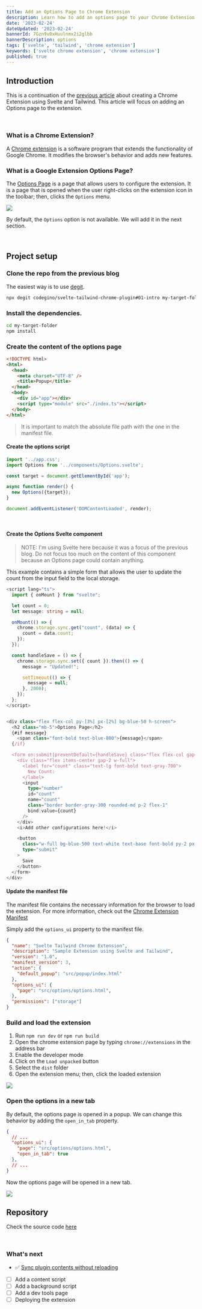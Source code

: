 ```yaml
---
title: Add an Options Page to Chrome Extension
description: Learn how to add an options page to your Chrome Extension
date: '2023-02-24'
dateUpdated: '2023-02-24'
bannerId: 7Gzn9v0xHuulnmx2i2glbb
bannerDescription: options
tags: ['svelte', 'tailwind', 'chrome extension']
keywords: ['svelte chrome extension', 'chrome extension']
published: true
---
```


## Introduction

This is a continuation of the [previous article](https://carlogino.com/blog/svelte-chromium-extension) about creating a Chrome Extension using Svelte and Tailwind. This article will focus on adding an Options page to the extension.

<br />

### What is a Chrome Extension?

A [Chrome extension](https://developer.chrome.com/docs/extensions/) is a software program that extends the functionality of Google Chrome. It modifies the browser's behavior and adds new features.

### What is a Google Extension Options Page?

The [Options Page](https://developer.chrome.com/docs/extensions/mv3/options/) is a page that allows users to configure the extension. It is a page that is opened when the user right-clicks on the extension icon in the toolbar; then, clicks the `Options` menu.

<Img src="https://dev-to-uploads.s3.amazonaws.com/uploads/articles/bned38m3k5vmlvygt8gc.png" />

By default, the `Options` option is not available. We will add it in the next section.

<br />

## Project setup

### Clone the repo from the previous blog

The easiest way is to use [degit](https://github.com/Rich-Harris/degit).

```sh noExt
npx degit codegino/svelte-tailwind-chrome-plugin#01-intro my-target-folder
```

### Install the dependencies.

```sh noExt
cd my-target-folder
npm install
```


### Create the content of the options page

```html fileName="src/options/index"
<!DOCTYPE html>
<html>
  <head>
    <meta charset="UTF-8" />
    <title>Popup</title>
  </head>
  <body>
    <div id="app"></div>
    <script type="module" src="./index.ts"></script>
  </body>
</html>
```

> It is important to match the absolute file path with the one in the manifest file.

#### Create the options script

```ts fileName="src/options/index"
import '../app.css';
import Options from '../components/Options.svelte';

const target = document.getElementById('app');

async function render() {
  new Options({target});
}

document.addEventListener('DOMContentLoaded', render);
```

<br />

#### Create the Options Svelte component

> NOTE: I'm using Svelte here because it was a focus of the previous blog. Do not focus too much on the content of this component because an Options page could contain anything.

This example contains a simple form that allows the user to update the count from the input field to the local storage.

```ts fileName="src/components/Options.svelte" noExt
<script lang="ts">
  import { onMount } from "svelte";

  let count = 0;
  let message: string = null;

  onMount(() => {
    chrome.storage.sync.get("count", (data) => {
      count = data.count;
    });
  });

  const handleSave = () => {
    chrome.storage.sync.set({ count }).then(() => {
      message = "Updated!";

      setTimeout(() => {
        message = null;
      }, 2000);
    });
  };
</script>


<div class="flex flex-col py-[3%] px-[2%] bg-blue-50 h-screen">
  <h2 class="mb-5">Options Page</h2>
  {#if message}
    <span class="font-bold text-blue-800">{message}</span>
  {/if}

  <form on:submit|preventDefault={handleSave} class="flex flex-col gap-4">
    <div class="flex items-center gap-2 w-full">
      <label for="count" class="text-lg font-bold text-gray-700">
        New Count:
      </label>
      <input
        type="number"
        id="count"
        name="count"
        class="border border-gray-300 rounded-md p-2 flex-1"
        bind:value={count}
      />
    </div>
    <i>Add other configurations here!</i>

    <button
      class="w-full bg-blue-500 text-white text-base font-bold py-2 px-4 rounded"
      type="submit"
    >
      Save
    </button>
  </form>
</div>
```

#### Update the manifest file

The manifest file contains the necessary information for the browser to load the extension. For more information, check out the [Chrome Extension Manifest](https://developer.chrome.com/docs/extensions/mv3/intro)

Simply add the `options_ui` property to the manifest file.

```json fileName="manifest" add="9-11"
{
  "name": "Svelte Tailwind Chrome Extension",
  "description": "Sample Extension using Svelte and Tailwind",
  "version": "1.0",
  "manifest_version": 3,
  "action": {
    "default_popup": "src/popup/index.html"
  },
  "options_ui": {
    "page": "src/options/options.html",
  },
  "permissions": ["storage"]
}
```

### Build and load the extension

1. Run `npm run dev` or `npm run build`
2. Open the chrome extension page by typing `chrome://extensions` in the address bar
3. Enable the developer mode
4. Click on the `Load unpacked` button
5. Select the `dist` folder
6. Open the extension menu; then, click the loaded extension

<Img src="https://dev-to-uploads.s3.amazonaws.com/uploads/articles/1wischzgpa3jfymes063.gif" />

<br />

### Open the options in a new tab

By default, the options page is opened in a popup. We can change this behavior by adding the `open_in_tab` property.

```json fileName="manifest" add="5"
{
  // ...
  "options_ui": {
    "page": "src/options/options.html",
    "open_in_tab": true
  },
  // ...
}
```

Now the options page will be opened in a new tab.

<Img src="https://dev-to-uploads.s3.amazonaws.com/uploads/articles/2zykfs3o33ieog2q1ddj.gif" />

<br />

## Repository

Check the source code [here](https://github.com/codegino/svelte-tailwind-chrome-plugin/tree/02-options)

<br />

### What's next

- ✅ [Sync plugin contents without reloading](https://carlogino.com/blog/svelte-chromium-extension-sync-states)
- [ ] Add a content script
- [ ] Add a background script
- [ ] Add a dev tools page
- [ ] Deploying the extension
